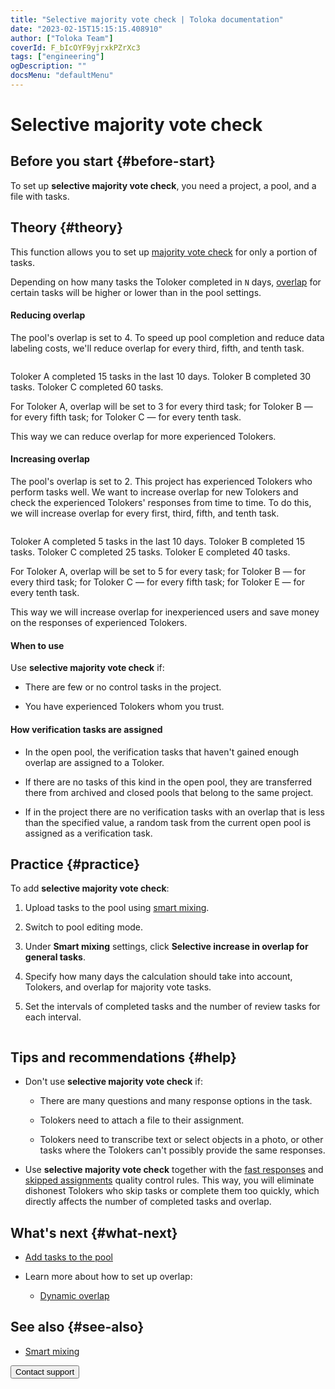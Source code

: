 ```yaml
---
title: "Selective majority vote check | Toloka documentation"
date: "2023-02-15T15:15:15.408910"
author: ["Toloka Team"]
coverId: F_bIcOYF9yjrxkPZrXc3
tags: ["engineering"]
ogDescription: ""
docsMenu: "defaultMenu"
---
```



# Selective majority vote check

## Before you start {#before-start}

To set up **selective majority vote check**, you need a project, a pool, and a file with tasks.

## Theory {#theory}

This function allows you to set up [majority vote check](/docs/guide/mvote) for only a portion of tasks.

Depending on how many tasks the Toloker completed in `N` days, [overlap](/docs/glossary#overlap) for certain tasks will be higher or lower than in the pool settings.

<Cut title="How it works">

#### Reducing overlap

The pool's overlap is set to 4. To speed up pool completion and reduce data labeling costs, we'll reduce overlap for every third, fifth, and tenth task.

<Image width="700px" withBackground imageId="1675426646592" alt="" />

Toloker A completed 15 tasks in the last 10 days. Toloker B completed 30 tasks. Toloker C completed 60 tasks.

For Toloker A, overlap will be set to 3 for every third task; for Toloker B — for every fifth task; for Toloker C — for every tenth task.

This way we can reduce overlap for more experienced Tolokers.

#### Increasing overlap

The pool's overlap is set to 2. This project has experienced Tolokers who perform tasks well. We want to increase overlap for new Tolokers and check the experienced Tolokers' responses from time to time. To do this, we will increase overlap for every first, third, fifth, and tenth task.

<Image width="700px" withBackground imageId="1675426634406" alt="" />

Toloker A completed 5 tasks in the last 10 days. Toloker B completed 15 tasks. Toloker C completed 25 tasks. Toloker E completed 40 tasks.

For Toloker A, overlap will be set to 5 for every task; for Toloker B — for every third task; for Toloker C — for every fifth task; for Toloker E — for every tenth task.

This way we will increase overlap for inexperienced users and save money on the responses of experienced Tolokers.

</Cut>

#### When to use

Use **selective majority vote check** if:

- There are few or no control tasks in the project.

- You have experienced Tolokers whom you trust.

#### How verification tasks are assigned

- In the open pool, the verification tasks that haven't gained enough overlap are assigned to a Toloker.

- If there are no tasks of this kind in the open pool, they are transferred there from archived and closed pools that belong to the same project.

- If in the project there are no verification tasks with an overlap that is less than the specified value, a random task from the current open pool is assigned as a verification task.

## Practice {#practice}

To add **selective majority vote check**:

1. Upload tasks to the pool using [smart mixing](/docs/guide/distribute-tasks-by-pages#smart-mixing).

1. Switch to pool editing mode.

1. Under **Smart mixing** settings, click **Selective increase in overlap for general tasks**.

1. Specify how many days the calculation should take into account, Tolokers, and overlap for majority vote tasks.

1. Set the intervals of completed tasks and the number of review tasks for each interval.

<Cut title="Example">

<Image width="700px" withBackground imageId="1675426646592" alt="" />

</Cut>

## Tips and recommendations {#help}

- Don't use **selective majority vote check** if:

    - There are many questions and many response options in the task.

    - Tolokers need to attach a file to their assignment.

    - Tolokers need to transcribe text or select objects in a photo, or other tasks where the Tolokers can't possibly provide the same responses.

- Use **selective majority vote check** together with the [fast responses](/docs/guide/quick-answers) and [skipped assignments](/docs/guide/skipped-assignments) quality control rules. This way, you will eliminate dishonest Tolokers who skip tasks or complete them too quickly, which directly affects the number of completed tasks and overlap.

## What's next {#what-next}

- [Add tasks to the pool](/docs/guide/pool)

- Learn more about how to set up overlap:

    - [Dynamic overlap](/docs/guide/dynamic-overlap)

## See also {#see-also}

- [Smart mixing](/docs/guide/distribute-tasks-by-pages#smart-mixing)

<Button themeColor="light" view="default" size="l" type="link" url="/docs/guide/troubleshooting/support?form-source=guide-selective-mvote">Contact support</Button>
